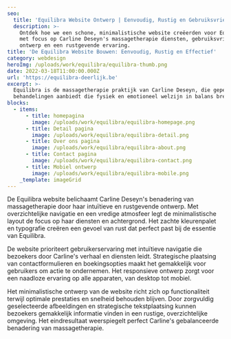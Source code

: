 ```yaml
---
seo:
  title: 'Equilibra Website Ontwerp | Eenvoudig, Rustig en Gebruiksvriendelijk'
  description: >-
    Ontdek hoe we een schone, minimalistische website creëerden voor Equilibra,
    met focus op Carline Deseyn's massagetherapie diensten, gebruiksvriendelijk
    ontwerp en een rustgevende ervaring.
title: 'De Equilibra Website Bouwen: Eenvoudig, Rustig en Effectief'
category: webdesign
heroImg: /uploads/work/equilibra/equilibra-thumb.png
date: 2022-03-18T11:00:00.000Z
url: 'https://equilibra-deerlijk.be'
excerpt: >-
  Equilibra is de massagetherapie praktijk van Carline Deseyn, die gepersonaliseerde
  behandelingen aanbiedt die fysiek en emotioneel welzijn in balans brengen.
blocks:
  - items:
      - title: homepagina
        image: /uploads/work/equilibra/equilibra-homepage.png
      - title: Detail pagina
        image: /uploads/work/equilibra/equilibra-detail.png
      - title: Over ons pagina
        image: /uploads/work/equilibra/equilibra-about.png
      - title: Contact pagina
        image: /uploads/work/equilibra/equilibra-contact.png
      - title: Mobiel ontwerp
        image: /uploads/work/equilibra/equilibra-mobile.png
    _template: imageGrid
---
```


De Equilibra website belichaamt Carline Deseyn's benadering van massagetherapie door haar intuïtieve en rustgevende ontwerp. Met overzichtelijke navigatie en een vredige atmosfeer legt de minimalistische layout de focus op haar diensten en achtergrond. Het zachte kleurenpalet en typografie creëren een gevoel van rust dat perfect past bij de essentie van Equilibra.

De website prioriteert gebruikerservaring met intuïtieve navigatie die bezoekers door Carline's verhaal en diensten leidt. Strategische plaatsing van contactformulieren en boekingsopties maakt het gemakkelijk voor gebruikers om actie te ondernemen. Het responsieve ontwerp zorgt voor een naadloze ervaring op alle apparaten, van desktop tot mobiel.

Het minimalistische ontwerp van de website richt zich op functionaliteit terwijl optimale prestaties en snelheid behouden blijven. Door zorgvuldig geselecteerde afbeeldingen en strategische tekstplaatsing kunnen bezoekers gemakkelijk informatie vinden in een rustige, overzichtelijke omgeving. Het eindresultaat weerspiegelt perfect Carline's gebalanceerde benadering van massagetherapie.
